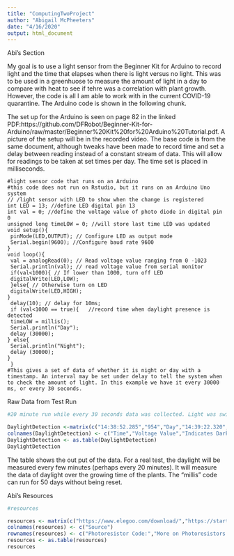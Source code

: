 ```yaml
---
title: "ComputingTwoProject"
author: "Abigail McPheeters"
date: "4/16/2020"
output: html_document
---
```





Abi's Section 

My goal is to use a light sensor from the Beginner Kit for Arduino to record light and the time that elapses when there is light versus no light. This was to be used in a greenhuose to measure the amount of light in a day to compare with heat to see if tehre was a correlation with plant growth. However, the code is all I am able to work with in the current COVID-19 quarantine. The Arduino code is shown in the following chunk. 

The set up for the Arduino is seen on page 82 in the linked PDF:https://github.com/DFRobot/Beginner-Kit-for-Arduino/raw/master/Beginner%20Kit%20for%20Arduino%20Tutorial.pdf. A picture of the setup will be in the recorded video. The base code is from the same document, although tweaks have been made to record time and set a delay between reading instead of a constant stream of data. This will allow for readings to be taken at set times per day. The time set is placed in milliseconds. 

```Uno
#light sensor code that runs on an Arduino
#this code does not run on Rstudio, but it runs on an Arduino Uno system
// /light sensor with LED to show when the change is registered
int LED = 13; //define LED digital pin 13
int val = 0; //define the voltage value of photo diode in digital pin 0
unsigned long timeLOW = 0; //will store last time LED was updated
void setup(){
 pinMode(LED,OUTPUT); // Configure LED as output mode
 Serial.begin(9600); //Configure baud rate 9600
}
void loop(){
 val = analogRead(0); // Read voltage value ranging from 0 -1023
 Serial.println(val); // read voltage value from serial monitor
 if(val<1000){ // If lower than 1000, turn off LED
 digitalWrite(LED,LOW);
 }else{ // Otherwise turn on LED
 digitalWrite(LED,HIGH);
}
 delay(10); // delay for 10ms;
 if (val<1000 == true){   //record time when daylight presence is detected
 timeLOW = millis();
 Serial.println("Day");
 delay (30000);
} else{
 Serial.println("Night");
 delay (30000);
}
 }
#This gives a set of data of whether it is night or day with a timestamp. An interval may be set under delay to tell the system when to check the amount of light. In this example we have it every 30000 ms, or every 30 seconds. 
```

Raw Data from Test Run
```r
#20 minute run while every 30 seconds data was collected. Light was switched every minute and a half to show it can read both light and dark. An LED would turn on in the dark room. 

DaylightDetection <-matrix(c("14:38:52.285","954","Day","14:39:22.320","961","Day","14:39:52.359","957","Day","14:40:22.380","1020","Night","14:40:52.443","1020","Night","14:41:22.461","1019","Night","14:41:52.501","954","Day","14:42:22.541","957","Day","14:42:52.548","946","Day","14:43:22.586","1020","Night","14:43:52.647","1020","Night","14:44:22.660","1020","Night","14:44:52.701","965","Day","14:45:22.742","961","Day","14:45:52.749","963","Day","14:46:22.785","1019","Night","14:46:52.817","1020","Night","14:47:22.856","1020","Night","14:47:52.891","982","Day","14:48:22.940","985","Day","14:48:52.958","959","Day","14:49:23.016","1020","Night","14:49:53.045","1020","Night","14:50:23.071","1020","Night","14:50:53.113","1012","Night","14:51:23.152","989","Day","14:51:53.172","954","Day","14:52:23.205","956","Day","14:52:53.246","1020","Night","14:53:23.249","1019","Night","14:53:53.286","1020","Night","14:54:23.337","983","Day","14:54:53.368","941","Day","14:55:23.393","941","Day","14:55:53.446","1020","Night","14:56:23.470","1020","Night","14:56:53.518","1020","Night","14:57:23.545","966","Day","14:57:53.585","960","Day","14:58:23.606","943","Day"),ncol=3,byrow=TRUE)
colnames(DaylightDetection) <- c("Time","Voltage Value","Indicates Dark or Light")
DaylightDetection <- as.table(DaylightDetection)
DaylightDetection
```
The table shows the out put of the data. For a real test, the daylight will be measured every few minutes (perhaps every 20 minutes). It will measure the data of daylight over the growing time of the plants. The "millis" code can run for 50 days without being reset. 

Abi's Resources
```r
#resources

resources <- matrix(c("https://www.elegoo.com/download/","https://startingelectronics.org/tutorials/arduino/modules/photo-resistor/","https://www.r-bloggers.com/timing-in-r/","https://www.cyclismo.org/tutorial/R/tables.html","TA0010 Arduino Uno Projects.pdf","https://www.youtube.com/watch?v=AuiWwJZQEec","https://github.com/DFRobot/Beginner-Kit-for-Arduino/raw/master/Beginner%20Kit%20for%20Arduino%20Tutorial.pdf","https://www.arduino.cc/reference/en/language/structure/control-structure/if/","https://www.arduino.cc/en/Tutorial/BlinkWithoutDelay","https://www.norwegiancreations.com/2017/09/arduino-tutorial-using-millis-instead-of-delay/","https://forum.arduino.cc/index.php?topic=98735.0","https://forum.arduino.cc/index.php?topic=323164.0"),ncol=1,byrow=TRUE)
colnames(resources) <- c("Source")
rownames(resources) <- c("Photoresistor Code:","More on Photoresistors:","Timing Coding:","Table Code:","Arduino Resource:","Arduino Stop Code Tutorial","DFrobot Code Book Resource", "Arduino IF statements","Blink Without Delay for TIME","More Help on Timing Using Millis Fxn","Time Elapsed Code","More on Finding Timestamp")
resources <- as.table(resources)
resources
```
